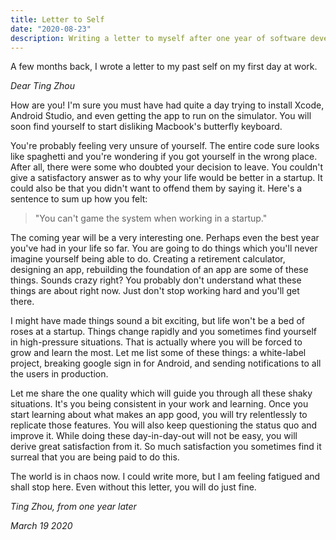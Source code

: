 ```yaml
---
title: Letter to Self
date: "2020-08-23"
description: Writing a letter to myself after one year of software development.
---
```


A few months back, I wrote a letter to my past self on my first day at work.

*Dear Ting Zhou*

How are you! I'm sure you must have had quite a day trying to install Xcode, Android Studio, and even getting the app to run on the simulator. You will soon find yourself to start disliking Macbook's butterfly keyboard.

You're probably feeling very unsure of yourself. The entire code sure looks like spaghetti and you're wondering if you got yourself in the wrong place. After all, there were some who doubted your decision to leave. You couldn't give a satisfactory answer as to why your life would be better in a startup. It could also be that you didn't want to offend them by saying it. Here's a sentence to sum up how you felt:

> "You can't game the system when working in a startup."

The coming year will be a very interesting one. Perhaps even the best year you've had in your life so far. You are going to do things which you'll never imagine yourself being able to do. Creating a retirement calculator, designing an app, rebuilding the foundation of an app are some of these things. Sounds crazy right? You probably don't understand what these things are about right now. Just don't stop working hard and you'll get there.

I might have made things sound a bit exciting, but life won't be a bed of roses at a startup. Things change rapidly and you sometimes find yourself in high-pressure situations. That is actually where you will be forced to grow and learn the most. Let me list some of these things: a white-label project, breaking google sign in for Android, and sending notifications to all the users in production.

Let me share the one quality which will guide you through all these shaky situations. It's you being consistent in your work and learning. Once you start learning about what makes an app good, you will try relentlessly to replicate those features. You will also keep questioning the status quo and improve it. While doing these day-in-day-out will not be easy, you will derive great satisfaction from it. So much satisfaction you sometimes find it surreal that you are being paid to do this.

The world is in chaos now. I could write more, but I am feeling fatigued and shall stop here. Even without this letter, you will do just fine.

*Ting Zhou, from one year later*

*March 19 2020*
